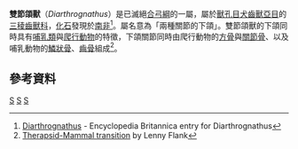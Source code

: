 {{Automatic taxobox
| taxon = Diarthrognathus
| authority = Crompton, 1958
| fossil_range = {{fossilrange|201|189}}[[侏儸紀|侏儸紀]]早期
}}

'''雙節頜獸'''（''Diarthrognathus''）是已滅絕[[合弓綱|合弓綱]]的一屬，屬於[[獸孔目|獸孔目]][[犬齒獸亞目|犬齒獸亞目]]的[[三稜齒獸科|三稜齒獸科]]，[[化石|化石]]發現於[[南非|南非]]<ref>[http://www.britannica.com/eb/article-9030287/Diarthrognathus Diarthrognathus] {{Wayback|url=http://www.britannica.com/eb/article-9030287/Diarthrognathus |date=20070212172812 }} - Encyclopedia Britannica entry for Diarthrognathus</ref>。屬名意為「兩種關節的下頜」。雙節頜獸的下頜同時具有[[哺乳類|哺乳類]]與[[爬行動物|爬行動物]]的特徵，下頜關節同時由爬行動物的[[方骨|方骨]]與[[關節骨|關節骨]]、以及哺乳動物的[[鱗狀骨|鱗狀骨]]、[[齒骨|齒骨]]組成<ref>[https://web.archive.org/web/19990221110348/http://www.geocities.com/CapeCanaveral/Hangar/2437/therapsd.htm Therapsid-Mammal transition] by Lenny Flank</ref>。

==參考資料==
{{reflist}}

{{Synapsida-stub}}
{{犬齒獸亞目|P.}}
{{taxonbar}}
[[Category:真犬齒獸下目|S]]
[[Category:侏羅紀合弓類|S]]
[[Category:1958年描述的分类群|S]]